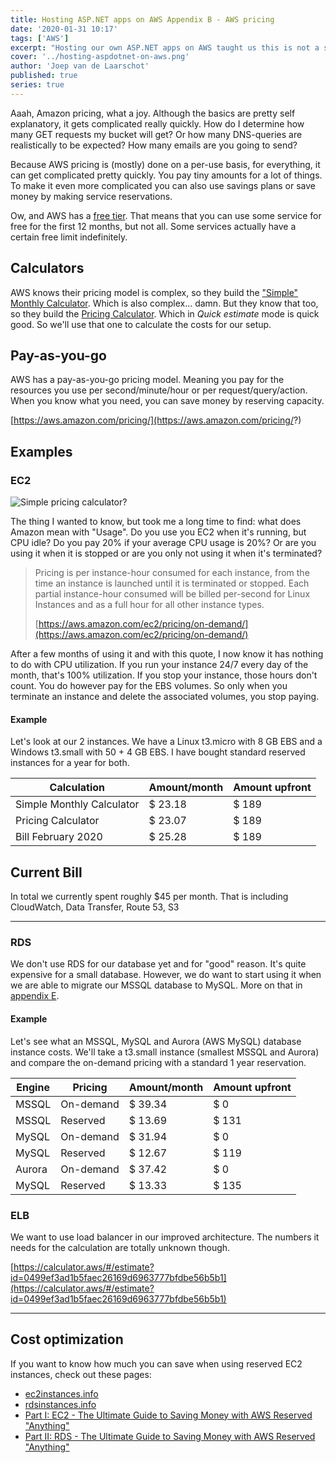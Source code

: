 ```yaml
---
title: Hosting ASP.NET apps on AWS Appendix B - AWS pricing
date: '2020-01-31 10:17'
tags: ['AWS']
excerpt: "Hosting our own ASP.NET apps on AWS taught us this is not a side project. In this appendix we show a few pricing examples an estimate of our current costs."
cover: '../hosting-aspdotnet-on-aws.png'
author: 'Joep van de Laarschot'
published: true
series: true
---
```



Aaah, Amazon pricing, what a joy. Although the basics are pretty self explanatory, it gets complicated really quickly. How do I determine how many GET requests my bucket will get? Or how many DNS-queries are realistically to be expected? How many emails are you going to send?

Because AWS pricing is (mostly) done on a per-use basis, for everything, it can get complicated pretty quickly. You pay tiny amounts for a lot of things. To make it even more complicated you can also use savings plans or save money by making service reservations.

Ow, and AWS has a [free tier](https://aws.amazon.com/free/). That means that you can use some service for free for the first 12 months, but not all. Some services actually have a certain free limit indefinitely.

## Calculators

AWS knows their pricing model is complex, so they build the ["Simple" Monthly Calculator](https://calculator.s3.amazonaws.com/index.html). Which is also complex... damn. But they know that too, so they build the [Pricing Calculator](https://calculator.aws/#/). Which in _Quick estimate_ mode is quick good. So we'll use that one to calculate the costs for our setup.

## Pay-as-you-go

AWS has a pay-as-you-go pricing model. Meaning you pay for the resources you use per second/minute/hour or per request/query/action. When you know what you need, you can save money by reserving capacity.

[https://aws.amazon.com/pricing/](https://aws.amazon.com/pricing/?)

## Examples

### EC2

![Simple pricing calculator?](appB-01.png)

The thing I wanted to know, but took me a long time to find: what does Amazon mean with "Usage". Do you use you EC2 when it's running, but CPU idle? Do you pay 20% if your average CPU usage is 20%? Or are you using it when it is stopped or are you only not using it when it's terminated?

> Pricing is per instance-hour consumed for each instance, from the time an instance is launched until it is terminated or stopped. Each partial instance-hour consumed will be billed per-second for Linux Instances and as a full hour for all other instance types.
> 
> [https://aws.amazon.com/ec2/pricing/on-demand/](https://aws.amazon.com/ec2/pricing/on-demand/)

After a few months of using it and with this quote, I now know it has nothing to do with CPU utilization. If you run your instance 24/7 every day of the month, that's 100% utilization. If you stop your instance, those hours don't count. You do however pay for the EBS volumes. So only when you terminate an instance and delete the associated volumes, you stop paying.

#### Example

Let's look at our 2 instances. We have a Linux t3.micro with 8 GB EBS and a Windows t3.small with 50 + 4 GB EBS. I have bought standard reserved instances for a year for both.

<div class='col-md-10 col-lg-8 mx-auto'>
    <table class="table table-striped">
        <thead>
            <tr>
                <th scope="col">Calculation</th>
                <th scope="col">Amount/month</th>
                <th scope="col">Amount upfront</th>
            </tr>
        </thead>
        <tbody>
            <tr>
                <td><NewTabLink href='https://calculator.s3.amazonaws.com/index.html#r=FRA&s=EC2&key=files/calc-49511952b7f4aeea9161b234d5f4eabe88849546&v=ver20200219tB'>Simple Monthly Calculator</NewTabLink></td>
                <td>$ 23.18</td>
                <td>$ 189</td>
            </tr>
            <tr>
                <td><NewTabLink href='https://calculator.aws/#/estimate?id=7ca4c8f8e24df3f979eeb2d9d266e42640694a1a'>Pricing Calculator</NewTabLink></td>
                <td>$ 23.07</td>
                <td>$ 189</td>
            </tr>
            <tr>
                <td>Bill February 2020</td>
                <td>$ 25.28</td>
                <td>$ 189</td>
            </tr>
        </tbody>
    </table>
</div>

## Current Bill

In total we currently spent roughly $45 per month. That is including CloudWatch, Data Transfer, Route 53, S3

* * *

### RDS

We don't use RDS for our database yet and for "good" reason. It's quite expensive for a small database. However, we do want to start using it when we are able to migrate our MSSQL database to MySQL. More on that in [appendix E](../hosting-asp-net-apps-on-aws-appendix-e-improved-architectures/).

#### Example

Let's see what an MSSQL, MySQL and Aurora (AWS MySQL) database instance costs. We'll take a t3.small instance (smallest MSSQL and Aurora) and compare the on-demand pricing with a standard 1 year reservation.

<div class='col-md-10 col-lg-8 mx-auto'>
    <table class="table table-striped">
        <thead>
            <tr>
                <th scope="col">Engine</th>
                <th scope="col">Pricing</th>
                <th scope="col">Amount/month</th>
                <th scope="col">Amount upfront</th>
            </tr>
        </thead>
        <tbody>
            <tr>
                <td><NewTabLink href='https://calculator.s3.amazonaws.com/index.html#r=FRA&s=RDS&key=files/calc-31595d720a1c435e8f11bee28f0cd4572f2251ef&v=ver20200219tB'>MSSQL</NewTabLink></td>
                <td>On-demand</td>
                <td>$ 39.34</td>
                <td>$ 0</td>
            </tr>
            <tr>
                <td>MSSQL</td>
                <td>Reserved</td>
                <td>$ 13.69</td>
                <td>$ 131</td>
            </tr>
            <tr>
                <td><NewTabLink href='https://calculator.aws/#/estimate?id=2f153c975cdc5184894f5ad166cafabf17bbdcaa'>MySQL</NewTabLink></td>
                <td>On-demand</td>
                <td>$ 31.94</td>
                <td>$ 0</td>
            </tr>
            <tr>
                <td>MySQL</td>
                <td>Reserved</td>
                <td>$ 12.67</td>
                <td>$ 119</td>
            </tr>
            <tr>
                <td><NewTabLink href='https://calculator.aws/#/estimate?id=2f153c975cdc5184894f5ad166cafabf17bbdcaa'>Aurora</NewTabLink></td>
                <td>On-demand</td>
                <td>$ 37.42</td>
                <td>$ 0</td>
            </tr>
            <tr>
                <td>MySQL</td>
                <td>Reserved</td>
                <td>$ 13.33</td>
                <td>$ 135</td>
            </tr>
        </tbody>
    </table>
</div>

### ELB

We want to use load balancer in our improved architecture. The numbers it needs for the calculation are totally unknown though.

[https://calculator.aws/#/estimate?id=0499ef3ad1b5faec26169d6963777bfdbe56b5b1](https://calculator.aws/#/estimate?id=0499ef3ad1b5faec26169d6963777bfdbe56b5b1)

* * *

## Cost optimization

If you want to know how much you can save when using reserved EC2 instances, check out these pages:

- [ec2instances.info](https://www.ec2instances.info/)
- [rdsinstances.info](http://rdsinstances.info/)
- [Part I: EC2 - The Ultimate Guide to Saving Money with AWS Reserved "Anything"](https://www.concurrencylabs.com/blog/guide-to-ec2-reserved/)
- [Part II: RDS - The Ultimate Guide to Saving Money with AWS Reserved "Anything"](https://www.concurrencylabs.com/blog/guide-to-rds-reserved/)

